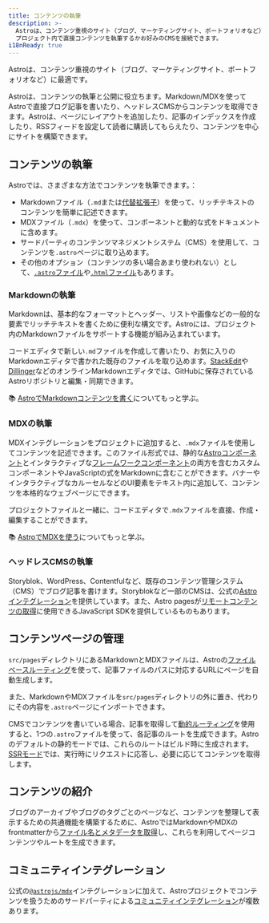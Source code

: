 ```yaml
---
title: コンテンツの執筆
description: >-
  Astroは、コンテンツ重視のサイト（ブログ、マーケティングサイト、ポートフォリオなど）に最適です。
  プロジェクト内で直接コンテンツを執筆するかお好みのCMSを接続できます。
i18nReady: true
---
```

Astroは、コンテンツ重視のサイト（ブログ、マーケティングサイト、ポートフォリオなど）に最適です。

Astroは、コンテンツの執筆と公開に役立ちます。Markdown/MDXを使ってAstroで直接ブログ記事を書いたり、ヘッドレスCMSからコンテンツを取得できます。Astroは、ページにレイアウトを追加したり、記事のインデックスを作成したり、RSSフィードを設定して読者に購読してもらえたり、コンテンツを中心にサイトを構築できます。

## コンテンツの執筆

Astroでは、さまざまな方法でコンテンツを執筆できます。：
- Markdownファイル（`.md`または[代替拡張子](/ja/guides/markdown-content/)）を使って、リッチテキストのコンテンツを簡単に記述できます。
- MDXファイル（`.mdx`）を使って、コンポーネントと動的な式をドキュメントに含めます。
- サードパーティのコンテンツマネジメントシステム（CMS）を使用して、コンテンツを`.astro`ページに取り込めます。
- その他のオプション（コンテンツの多い場合あまり使われない）として、[`.astro`ファイル](/ja/core-concepts/astro-pages/#astroページ)や[`.html`ファイル](/ja/core-concepts/astro-pages/#htmlページ)もあります。

### Markdownの執筆
Markdownは、基本的なフォーマットとヘッダー、リストや画像などの一般的な要素でリッチテキストを書くために便利な構文です。Astroには、プロジェクト内のMarkdownファイルをサポートする機能が組み込まれています。

コードエディタで新しい`.md`ファイルを作成して書いたり、お気に入りのMarkdownエディタで書かれた既存のファイルを取り込めます。[StackEdit](https://stackedit.io/)や[Dillinger](https://dillinger.io)などのオンラインMarkdownエディタでは、GitHubに保存されているAstroリポジトリと編集・同期できます。

📚 [AstroでMarkdownコンテンツを書く](/ja/guides/markdown-content/)についてもっと学ぶ。

### MDXの執筆
MDXインテグレーションをプロジェクトに追加すると、`.mdx`ファイルを使用してコンテンツを記述できます。このファイル形式では、静的な[Astroコンポーネント](/ja/core-concepts/astro-components/)とインタラクティブな[フレームワークコンポーネント](/ja/core-concepts/framework-components/)の両方を含むカスタムコンポーネントやJavaScriptの式をMarkdownに含むことができます。バナーやインタラクティブなカルーセルなどのUI要素をテキスト内に追加して、コンテンツを本格的なウェブページにできます。

プロジェクトファイルと一緒に、コードエディタで`.mdx`ファイルを直接、作成・編集することができます。

📚 [AstroでMDXを使う](/ja/guides/integrations-guide/mdx/)についてもっと学ぶ。

### ヘッドレスCMSの執筆

Storyblok、WordPress、Contentfulなど、既存のコンテンツ管理システム（CMS）でブログ記事を書けます。Storyblokなど一部のCMSは、公式の[Astroインテグレーション](https://www.storyblok.com/mp/announcing-storyblok-astro)を提供しています。また、Astro pagesが[リモートコンテンツの取得](/ja/guides/data-fetching/)に使用できるJavaScript SDKを提供しているものもあります。

## コンテンツページの管理

`src/pages`ディレクトリにあるMarkdownとMDXファイルは、Astroの[ファイルベースルーティング](/ja/core-concepts/routing/)を使って、記事ファイルのパスに対応するURLにページを自動生成します。

また、MarkdownやMDXファイルを`src/pages`ディレクトリの外に置き、代わりにその内容を`.astro`ページにインポートできます。

CMSでコンテンツを書いている場合、記事を取得して[動的ルーティング](/ja/core-concepts/routing/#動的ルーティング)を使用すると、1つの`.astro`ファイルを使って、各記事のルートを生成できます。Astroのデフォルトの静的モードでは、これらのルートはビルド時に生成されます。[SSRモード](/ja/guides/server-side-rendering/)では、実行時にリクエストに応答し、必要に応じてコンテンツを取得します。

## コンテンツの紹介

ブログのアーカイブやブログのタグごとのページなど、コンテンツを整理して表示するための共通機能を構築するために、AstroではMarkdownやMDXのfrontmatterから[ファイル名とメタデータを取得](/ja/reference/api-reference/#astroglob)し、これらを利用してページコンテンツやルートを生成できます。

## コミュニティインテグレーション

公式の[`@astrojs/mdx`](/ja/guides/integrations-guide/mdx/)インテグレーションに加えて、Astroプロジェクトでコンテンツを扱うためのサードパーティによる[コミュニティインテグレーション](https://astro.build/integrations/css+ui/?q=content)が複数あります。

